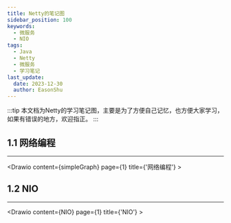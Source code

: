```yaml
---
title: Netty的笔记图
sidebar_position: 100
keywords:
  - 微服务
  - NIO
tags:
  - Java
  - Netty
  - 微服务
  - 学习笔记
last_update:
  date: 2023-12-30
  author: EasonShu
---
```



:::tip
本文档为Netty的学习笔记图，主要是为了方便自己记忆，也方便大家学习，如果有错误的地方，欢迎指正。
:::



<TOCInline toc={toc} />



## 1.1 网络编程

----
<Drawio content={simpleGraph} page={1} title={'网络编程'} >
</Drawio>

## 1.2 NIO

----
<Drawio content={NIO} page={1} title={'NIO'} >
</Drawio>


